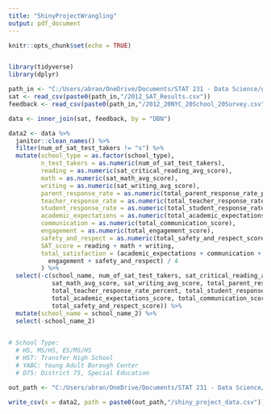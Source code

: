 ```yaml
---
title: "ShinyProjectWrangling"
output: pdf_document
---
```


```r
knitr::opts_chunk$set(echo = TRUE)


library(tidyverse)
library(dplyr)
```

```r
path_in <- "C:/Users/abran/OneDrive/Documents/STAT 231 - Data Science/git/Shiny-PowerPUG-Girls"
sat <- read_csv(paste0(path_in,"/2012_SAT_Results.csv"))
feedback <- read_csv(paste0(path_in,"/2012_20NYC_20School_20Survey.csv"))

data <- inner_join(sat, feedback, by = "DBN")
```

```r
data2 <- data %>% 
  janitor::clean_names() %>% 
  filter(num_of_sat_test_takers != "s") %>% 
  mutate(school_type = as.factor(school_type),
         n_test_takers = as.numeric(num_of_sat_test_takers),
         reading = as.numeric(sat_critical_reading_avg_score),
         math = as.numeric(sat_math_avg_score),
         writing = as.numeric(sat_writing_avg_score),
         parent_response_rate = as.numeric(total_parent_response_rate_percent),
         teacher_response_rate = as.numeric(total_teacher_response_rate_percent),
         student_response_rate = as.numeric(total_student_response_rate_percent),
         academic_expectations = as.numeric(total_academic_expectations_score),
         communication = as.numeric(total_communication_score),
         engagement = as.numeric(total_engagement_score),
         safety_and_respect = as.numeric(total_safety_and_respect_score),
         SAT_score = reading + math + writing, 
         total_satisfaction = (academic_expectations + communication + 
           engagement + safety_and_respect) / 4
         ) %>% 
  select(-c(school_name, num_of_sat_test_takers, sat_critical_reading_avg_score, 
            sat_math_avg_score, sat_writing_avg_score, total_parent_response_rate_percent, 
            total_teacher_response_rate_percent, total_student_response_rate_percent, 
            total_academic_expectations_score, total_communication_score, total_engagement_score,
            total_safety_and_respect_score)) %>% 
  mutate(school_name = school_name_2) %>% 
  select(-school_name_2)
  

# School Type:
  # HS, MS/HS, ES/MS/HS
  # HST: Transfer High School
  # YABC: Young Adult Borough Center
  # D75: District 75, Special Education

```

```r
out_path <- "C:/Users/abran/OneDrive/Documents/STAT 231 - Data Science/git/Shiny-PowerPUG-Girls"

write_csv(x = data2, path = paste0(out_path,"/shiny_project_data.csv"))
```

